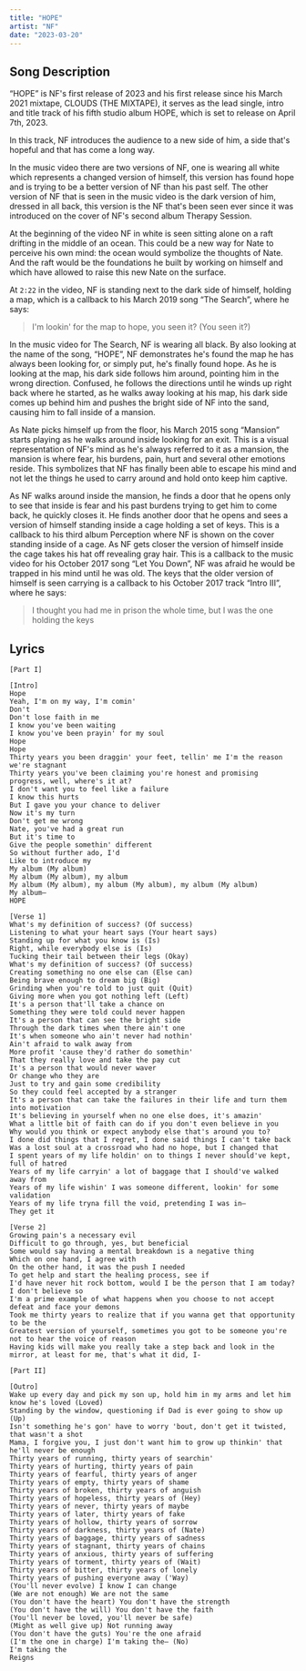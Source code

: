 ```yaml
---
title: "HOPE"
artist: "NF"
date: "2023-03-20"
---
```


## Song Description

“HOPE” is NF's first release of 2023 and his first release since his March 2021 mixtape, CLOUDS (THE MIXTAPE), it serves as the lead single, intro and title track of his fifth studio album HOPE, which is set to release on April 7th, 2023.

In this track, NF introduces the audience to a new side of him, a side that's hopeful and that has come a long way.

In the music video there are two versions of NF, one is wearing all white which represents a changed version of himself, this version has found hope and is trying to be a better version of NF than his past self. The other version of NF that is seen in the music video is the dark version of him, dressed in all back, this version is the NF that's been seen ever since it was introduced on the cover of NF's second album Therapy Session.

At the beginning of the video NF in white is seen sitting alone on a raft drifting in the middle of an ocean. This could be a new way for Nate to perceive his own mind: the ocean would symbolize the thoughts of Nate. And the raft would be the foundations he built by working on himself and which have allowed to raise this new Nate on the surface.

At `2:22` in the video, NF is standing next to the dark side of himself, holding a map, which is a callback to his March 2019 song “The Search”, where he says:

> I'm lookin' for the map to hope, you seen it? (You seen it?)

In the music video for The Search, NF is wearing all black. By also looking at the name of the song, “HOPE”, NF demonstrates he's found the map he has always been looking for, or simply put, he's finally found hope. As he is looking at the map, his dark side follows him around, pointing him in the wrong direction. Confused, he follows the directions until he winds up right back where he started, as he walks away looking at his map, his dark side comes up behind him and pushes the bright side of NF into the sand, causing him to fall inside of a mansion.

As Nate picks himself up from the floor, his March 2015 song “Mansion” starts playing as he walks around inside looking for an exit. This is a visual representation of NF's mind as he's always referred to it as a mansion, the mansion is where fear, his burdens, pain, hurt and several other emotions reside. This symbolizes that NF has finally been able to escape his mind and not let the things he used to carry around and hold onto keep him captive.

As NF walks around inside the mansion, he finds a door that he opens only to see that inside is fear and his past burdens trying to get him to come back, he quickly closes it. He finds another door that he opens and sees a version of himself standing inside a cage holding a set of keys. This is a callback to his third album Perception where NF is shown on the cover standing inside of a cage. As NF gets closer the version of himself inside the cage takes his hat off revealing gray hair. This is a callback to the music video for his October 2017 song “Let You Down”, NF was afraid he would be trapped in his mind until he was old. The keys that the older version of himself is seen carrying is a callback to his October 2017 track “Intro III”, where he says:

> I thought you had me in prison the whole time, but I was the one holding the keys

## Lyrics

```text
[Part I]

[Intro]
Hope
Yeah, I'm on my way, I'm comin'
Don't
Don't lose faith in me
I know you've been waiting
I know you've been prayin' for my soul
Hope
Hope
Thirty years you been draggin' your feet, tellin' me I'm the reason we're stagnant
Thirty years you've been claiming you're honest and promising progress, well, where's it at?
I don't want you to feel like a failure
I know this hurts
But I gave you your chance to deliver
Now it's my turn
Don't get me wrong
Nate, you've had a great run
But it's time to
Give the people somethin' different
So without further ado, I'd
Like to introduce my
My album (My album)
My album (My album), my album
My album (My album), my album (My album), my album (My album)
My album—
HOPE

[Verse 1]
What's my definition of success? (Of success)
Listening to what your heart says (Your heart says)
Standing up for what you know is (Is)
Right, while everybody else is (Is)
Tucking their tail between their legs (Okay)
What's my definition of success? (Of success)
Creating something no one else can (Else can)
Being brave enough to dream big (Big)
Grinding when you're told to just quit (Quit)
Giving more when you got nothing left (Left)
It's a person that'll take a chance on
Something they were told could never happen
It's a person that can see the bright side
Through the dark times when there ain't one
It's when someone who ain't never had nothin'
Ain't afraid to walk away from
More profit 'cause they'd rather do somethin'
That they really love and take the pay cut
It's a person that would never waver
Or change who they are
Just to try and gain some credibility
So they could feel accepted by a stranger
It's a person that can take the failures in their life and turn them into motivation
It's believing in yourself when no one else does, it's amazin'
What a little bit of faith can do if you don't even believe in you
Why would you think or expect anybody else that's around you to?
I done did things that I regret, I done said things I can't take back
Was a lost soul at a crossroad who had no hope, but I changed that
I spent years of my life holdin' on to things I never should've kept, full of hatred
Years of my life carryin' a lot of baggage that I should've walked away from
Years of my life wishin' I was someone different, lookin' for some validation
Years of my life tryna fill the void, pretending I was in—
They get it

[Verse 2]
Growing pain's a necessary evil
Difficult to go through, yes, but beneficial
Some would say having a mental breakdown is a negative thing
Which on one hand, I agree with
On the other hand, it was the push I needed
To get help and start the healing process, see if
I'd have never hit rock bottom, would I be the person that I am today? I don't believe so
I'm a prime example of what happens when you choose to not accept defeat and face your demons
Took me thirty years to realize that if you wanna get that opportunity to be the
Greatest version of yourself, sometimes you got to be someone you're not to hear the voice of reason
Having kids will make you really take a step back and look in the mirror, at least for me, that's what it did, I-

[Part II]

[Outro]
Wake up every day and pick my son up, hold him in my arms and let him know he's loved (Loved)
Standing by the window, questioning if Dad is ever going to show up (Up)
Isn't something he's gon' have to worry 'bout, don't get it twisted, that wasn't a shot
Mama, I forgive you, I just don't want him to grow up thinkin' that he'll never be enough
Thirty years of running, thirty years of searchin'
Thirty years of hurting, thirty years of pain
Thirty years of fearful, thirty years of anger
Thirty years of empty, thirty years of shame
Thirty years of broken, thirty years of anguish
Thirty years of hopeless, thirty years of (Hey)
Thirty years of never, thirty years of maybe
Thirty years of later, thirty years of fake
Thirty years of hollow, thirty years of sorrow
Thirty years of darkness, thirty years of (Nate)
Thirty years of baggage, thirty years of sadness
Thirty years of stagnant, thirty years of chains
Thirty years of anxious, thirty years of suffering
Thirty years of torment, thirty years of (Wait)
Thirty years of bitter, thirty years of lonely
Thirty years of pushing everyone away ('Way)
(You'll never evolve) I know I can change
(We are not enough) We are not the same
(You don't have the heart) You don't have the strength
(You don't have the will) You don't have the faith
(You'll never be loved, you'll never be safe)
(Might as well give up) Not running away
(You don't have the guts) You're the one afraid
(I'm the one in charge) I'm taking the— (No)
I'm taking the
Reigns
```
